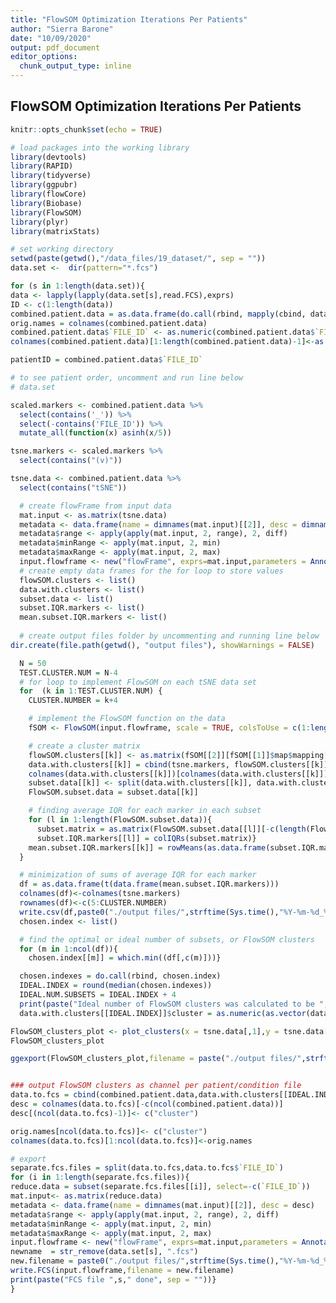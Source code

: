 ```yaml
---
title: "FlowSOM Optimization Iterations Per Patients"
author: "Sierra Barone"
date: "10/09/2020"
output: pdf_document
editor_options: 
  chunk_output_type: inline
---
```


## FlowSOM Optimization Iterations Per Patients

```r
knitr::opts_chunk$set(echo = TRUE)

# load packages into the working library
library(devtools)
library(RAPID)
library(tidyverse)
library(ggpubr)
library(flowCore)
library(Biobase)
library(FlowSOM)
library(plyr)
library(matrixStats)

# set working directory 
setwd(paste(getwd(),"/data_files/19_dataset/", sep = ""))
data.set <-  dir(pattern="*.fcs")

for (s in 1:length(data.set)){
data <- lapply(lapply(data.set[s],read.FCS),exprs)
ID <- c(1:length(data)) 
combined.patient.data = as.data.frame(do.call(rbind, mapply(cbind, data, "FILE_ID"= ID, SIMPLIFY=F)))
orig.names = colnames(combined.patient.data)
combined.patient.data$`FILE_ID` <- as.numeric(combined.patient.data$`FILE_ID`)
colnames(combined.patient.data)[1:length(combined.patient.data)-1]<-as.character(read.FCS(data.set[[1]])@parameters@data[["desc"]])

patientID = combined.patient.data$`FILE_ID` 

# to see patient order, uncomment and run line below
# data.set

scaled.markers <- combined.patient.data %>%
  select(contains('_')) %>%
  select(-contains('FILE_ID')) %>%
  mutate_all(function(x) asinh(x/5))

tsne.markers <- scaled.markers %>%
  select(contains("(v)"))

tsne.data <- combined.patient.data %>%
  select(contains("tSNE"))

  # create flowFrame from input data
  mat.input <- as.matrix(tsne.data)
  metadata <- data.frame(name = dimnames(mat.input)[[2]], desc = dimnames(mat.input)[[2]])
  metadata$range <- apply(apply(mat.input, 2, range), 2, diff)
  metadata$minRange <- apply(mat.input, 2, min)
  metadata$maxRange <- apply(mat.input, 2, max)
  input.flowframe <- new("flowFrame", exprs=mat.input,parameters = AnnotatedDataFrame(metadata))
  # create empty data frames for the for loop to store values
  flowSOM.clusters <- list()
  data.with.clusters <- list()
  subset.data <- list()
  subset.IQR.markers <- list()
  mean.subset.IQR.markers <- list()
  
  # create output files folder by uncommenting and running line below 
dir.create(file.path(getwd(), "output files"), showWarnings = FALSE)

  N = 50
  TEST.CLUSTER.NUM = N-4
  # for loop to implement FlowSOM on each tSNE data set
  for  (k in 1:TEST.CLUSTER.NUM) {
    CLUSTER.NUMBER = k+4

    # implement the FlowSOM function on the data
    fSOM <- FlowSOM(input.flowframe, scale = TRUE, colsToUse = c(1:length(tsne.data)), nClus    = CLUSTER.NUMBER, seed = 38)

    # create a cluster matrix
    flowSOM.clusters[[k]] <- as.matrix(fSOM[[2]][fSOM[[1]]$map$mapping[,1]])
    data.with.clusters[[k]] = cbind(tsne.markers, flowSOM.clusters[[k]])
    colnames(data.with.clusters[[k]])[colnames(data.with.clusters[[k]]) ==  'flowSOM.clusters[[k]]'] <- 'cluster'
    subset.data[[k]] <- split(data.with.clusters[[k]], data.with.clusters[[k]]$cluster)
    FlowSOM.subset.data = subset.data[[k]]

    # finding average IQR for each marker in each subset
    for (l in 1:length(FlowSOM.subset.data)){
      subset.matrix = as.matrix(FlowSOM.subset.data[[l]][-c(length(FlowSOM.subset.data[[l]]))])
      subset.IQR.markers[[l]] = colIQRs(subset.matrix)}
    mean.subset.IQR.markers[[k]] = rowMeans(as.data.frame(subset.IQR.markers))
  }

  # minimization of sums of average IQR for each marker
  df = as.data.frame(t(data.frame(mean.subset.IQR.markers)))
  colnames(df)<-colnames(tsne.markers)
  rownames(df)<-c(5:CLUSTER.NUMBER)
  write.csv(df,paste0("./output files/",strftime(Sys.time(),"%Y-%m-%d_%H%M%S"),"_averageIQR_FlowSOMclusters_file",s,".csv",sep = ""))
  chosen.index <- list()

  # find the optimal or ideal number of subsets, or FlowSOM clusters
  for (m in 1:ncol(df)){
    chosen.index[[m]] = which.min((df[,c(m)]))}

  chosen.indexes = do.call(rbind, chosen.index)
  IDEAL.INDEX = round(median(chosen.indexes))
  IDEAL.NUM.SUBSETS = IDEAL.INDEX + 4
  print(paste("Ideal number of FlowSOM clusters was calculated to be ", IDEAL.NUM.SUBSETS, sep = ""))
  data.with.clusters[[IDEAL.INDEX]]$cluster = as.numeric(as.vector(data.with.clusters[[IDEAL.INDEX]]$cluster))

FlowSOM_clusters_plot <- plot_clusters(x = tsne.data[,1],y = tsne.data[,2], clusters = data.with.clusters[[IDEAL.INDEX]]$cluster,xlab ="t-SNE 1",ylab = "t-SNE 2",legendtitle = "FlowSOM Cluster",title = "t-SNE with FlowSOM Clusters")
FlowSOM_clusters_plot

ggexport(FlowSOM_clusters_plot,filename = paste("./output files/",strftime(Sys.time(),"%Y-%m-%d_%H%M%S"),"_FlowSOMoptimization_file",s,".pdf",sep=""), width = 7.2, height = 5.4)


### output FlowSOM clusters as channel per patient/condition file
data.to.fcs = cbind(combined.patient.data,data.with.clusters[[IDEAL.INDEX]]$cluster)
desc = colnames(data.to.fcs)[-c(ncol(combined.patient.data))]
desc[(ncol(data.to.fcs)-1)]<- c("cluster")

orig.names[ncol(data.to.fcs)]<- c("cluster")
colnames(data.to.fcs)[1:ncol(data.to.fcs)]<-orig.names

# export 
separate.fcs.files = split(data.to.fcs,data.to.fcs$`FILE_ID`)
for (i in 1:length(separate.fcs.files)){
reduce.data = subset(separate.fcs.files[[i]], select=-c(`FILE_ID`))
mat.input<- as.matrix(reduce.data)
metadata <- data.frame(name = dimnames(mat.input)[[2]], desc = desc)
metadata$range <- apply(apply(mat.input, 2, range), 2, diff)
metadata$minRange <- apply(mat.input, 2, min)
metadata$maxRange <- apply(mat.input, 2, max)
input.flowframe <- new("flowFrame", exprs=mat.input,parameters = AnnotatedDataFrame(metadata))  
newname  = str_remove(data.set[s], ".fcs")
new.filename = paste0("./output files/",strftime(Sys.time(),"%Y-%m-%d_%H%M%S"),"_",newname,"_FlowSOM_file",s,".fcs",sep="")
write.FCS(input.flowframe,filename = new.filename)
print(paste("FCS file ",s," done", sep = ""))}
}
```
